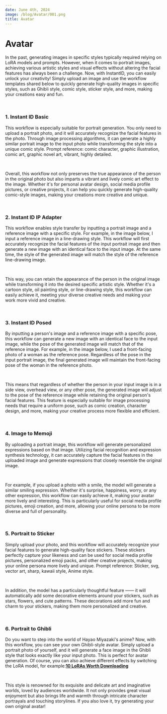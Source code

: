 ```yaml
---
date: June 4th, 2024
image: /blog/Avatar/001.png
title: Avatar
---
```



# Avatar

In the past, generating images in specific styles typically required relying on LoRA models and prompts. However, when it comes to portrait images, achieving various artistic styles and visual effects without altering the facial features has always been a challenge. Now, with InstantID, you can easily unlock your creativity! Simply upload an image and use the workflow templates shared below to quickly generate high-quality images in specific styles, such as Ghibli style, comic style, sticker style, and more, making your creations easy and fun.

<br/>
<PhotoProvider>
  <PhotoView src="/blog/Avatar/013.png">
    <img src="/blog/Avatar/013.png" alt="" className="rounded-lg"/>
  </PhotoView>
</PhotoProvider>

### 1. Instant ID Basic 

This workflow is especially suitable for portrait generation. You only need to upload a portrait photo, and it will accurately recognize the facial features in the photo. Through image processing algorithms, it can generate a highly similar portrait image to the input photo while transforming the style into a unique comic style. Prompt reference: comic character, graphic illustration, comic art, graphic novel art, vibrant, highly detailed.

<br/>
<PhotoProvider>
  <PhotoView src="/blog/Avatar/002.png">
    <img src="/blog/Avatar/002.png" alt="" className="rounded-lg"/>
  </PhotoView>
</PhotoProvider>

Overall, this workflow not only preserves the true appearance of the person in the original photo but also imparts a vibrant and lively comic art effect to the image. Whether it's for personal avatar design, social media profile pictures, or creative projects, it can help you quickly generate high-quality comic-style images, making your creations more creative and unique.

<br/>
<PhotoProvider>
  <PhotoView src="/blog/Avatar/001.png">
    <img src="/blog/Avatar/001.png" alt="" className="rounded-lg"/>
  </PhotoView>
</PhotoProvider>

### 2. Instant ID IP Adapter

This workflow enables style transfer by inputting a portrait image and a reference image with a specific style. For example, in the image below, I input a reference image in a line-drawing style. This workflow will first accurately recognize the facial features of the input portrait image and then generate a new image with an identical face to the input image. At the same time, the style of the generated image will match the style of the reference line-drawing image.

<br/>
<PhotoProvider>
  <PhotoView src="/blog/Avatar/003.png">
    <img src="/blog/Avatar/003.png" alt="" className="rounded-lg"/>
  </PhotoView>
</PhotoProvider>

This way, you can retain the appearance of the person in the original image while transforming it into the desired specific artistic style. Whether it's a cartoon style, oil painting style, or line-drawing style, this workflow can easily achieve it, meeting your diverse creative needs and making your work more vivid and creative.

<br/>
<PhotoProvider>
  <PhotoView src="/blog/Avatar/004.png">
    <img src="/blog/Avatar/004.png" alt="" className="rounded-lg"/>
  </PhotoView>
</PhotoProvider>

### 3. Instant ID Posed 

By inputting a person's image and a reference image with a specific pose, this workflow can generate a new image with an identical face to the input image, while the pose of the generated image will match that of the reference image. For example, in the image below, I used a front-facing photo of a woman as the reference pose. Regardless of the pose in the input portrait image, the final generated image will maintain the front-facing pose of the woman in the reference photo.

<br/>
<PhotoProvider>
  <PhotoView src="/blog/Avatar/005.png">
    <img src="/blog/Avatar/005.png" alt="" className="rounded-lg"/>
  </PhotoView>
</PhotoProvider>

This means that regardless of whether the person in your input image is in a side view, overhead view, or any other pose, the generated image will adjust to the pose of the reference image while retaining the original person's facial features. This feature is especially suitable for image processing needs that require a uniform pose, such as comic creation, character design, and more, making your creative process more flexible and efficient.

<br/>
<PhotoProvider>
  <PhotoView src="/blog/Avatar/006.png">
    <img src="/blog/Avatar/006.png" alt="" className="rounded-lg"/>
  </PhotoView>
</PhotoProvider>

### 4.  Image to Memoji

By uploading a portrait image, this workflow will generate personalized expressions based on that image. Utilizing facial recognition and expression synthesis technology, it can accurately capture the facial features in the uploaded image and generate expressions that closely resemble the original image.

<br/>
<PhotoProvider>
  <PhotoView src="/blog/Avatar/007.png">
    <img src="/blog/Avatar/007.png" alt="" className="rounded-lg"/>
  </PhotoView>
</PhotoProvider>

For example, if you upload a photo with a smile, the model will generate a similar smiling expression. Whether it's surprise, happiness, worry, or any other expression, this workflow can easily achieve it, making your avatar more lively and interesting. This is particularly useful for social media profile pictures, emoji creation, and more, allowing your online persona to be more diverse and full of personality.

<br/>
<PhotoProvider>
  <PhotoView src="/blog/Avatar/008.png">
    <img src="/blog/Avatar/008.png" alt="" className="rounded-lg"/>
  </PhotoView>
</PhotoProvider>

### 5. Portrait to Sticker

Simply upload your photo, and this workflow will accurately recognize your facial features to generate high-quality face stickers. These stickers perfectly capture your likeness and can be used for social media profile pictures, personalized emoji packs, and other creative projects, making your online persona more lively and unique. Prompt reference: Sticker, svg, vector art, sharp, kawaii style, Anime style.

<br/>
<PhotoProvider>
  <PhotoView src="/blog/Avatar/009.png">
    <img src="/blog/Avatar/009.png" alt="" className="rounded-lg"/>
  </PhotoView>
</PhotoProvider>

In addition, the model has a particularly thoughtful feature —— it will automatically add some decorative elements around your stickers, such as stars, flowers, and cute patterns. These decorations add more fun and charm to your stickers, making them more personalized and creative.

<br/>
<PhotoProvider>
  <PhotoView src="/blog/Avatar/010.png">
    <img src="/blog/Avatar/010.png" alt="" className="rounded-lg"/>
  </PhotoView>
</PhotoProvider>

### 6.  Portrait to Ghibli 

Do you want to step into the world of Hayao Miyazaki's anime? Now, with this workflow, you can see your own Ghibli-style avatar. Simply upload a portrait photo of yourself, and it will generate a face image in the Ghibli style that looks exactly like your input photo. This is perfect for avatar generation. Of course, you can also achieve different effects by switching the LoRA model, for example:[**10 LoRAs Worth Downloading**](https://www.comflowy.com/blog/ten-lora-worth-downloading)

<br/>
<PhotoProvider>
  <PhotoView src="/blog/Avatar/011.png">
    <img src="/blog/Avatar/011.png" alt="" className="rounded-lg"/>
  </PhotoView>
</PhotoProvider>

This style is renowned for its exquisite and delicate art and imaginative worlds, loved by audiences worldwide. It not only provides great visual enjoyment but also brings life and warmth through intricate character portrayals and touching storylines. If you also love it, try generating your own original avatar!
<br/>
<PhotoProvider>
  <PhotoView src="/blog/Avatar/012.png">
    <img src="/blog/Avatar/012.png" alt="" className="rounded-lg"/>
  </PhotoView>
</PhotoProvider>

<Subscribe />








